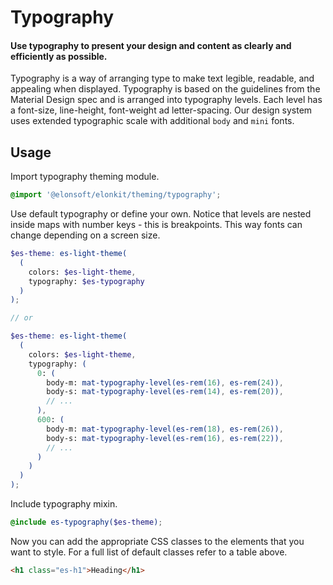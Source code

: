 

<Meta title='THEMING/Typography' />

# Typography

#### Use typography to present your design and content as clearly and efficiently as possible.

Typography is a way of arranging type to make text legible, readable, and appealing when displayed.
Typography is based on the guidelines from the Material Design spec and is arranged into
typography levels. Each level has a font-size, line-height, font-weight ad letter-spacing.
Our design system uses extended typographic scale with additional `body` and `mini` fonts.

<Canvas>
  <Typography />
</Canvas>

## Usage

Import typography theming module.

```scss
@import '@elonsoft/elonkit/theming/typography';
```

Use default typography or define your own. Notice that levels are nested inside maps with number
keys - this is breakpoints. This way fonts can change depending on a screen size.

```scss
$es-theme: es-light-theme(
  (
    colors: $es-light-theme,
    typography: $es-typography
  )
);

// or

$es-theme: es-light-theme(
  (
    colors: $es-light-theme,
    typography: (
      0: (
        body-m: mat-typography-level(es-rem(16), es-rem(24)),
        body-s: mat-typography-level(es-rem(14), es-rem(20)),
        // ...
      ),
      600: (
        body-m: mat-typography-level(es-rem(18), es-rem(26)),
        body-s: mat-typography-level(es-rem(16), es-rem(22)),
        // ...
      )
    )
  )
);
```

Include typography mixin.

```scss
@include es-typography($es-theme);
```

Now you can add the appropriate CSS classes to the elements that you want to style.
For a full list of default classes refer to a table above.

```html
<h1 class="es-h1">Heading</h1>
```
